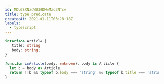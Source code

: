 ```yaml
---
id: MDU6SXNzdWU3ODMwMzc3NTc=
title: type predicate
createdAt: 2021-01-11T03:28:18Z
labels:
  - typescript
---
```


```ts
interface Article {
   title: string;
   body: string;
}

function isArticle(body: unknown): body is Article {
  let b = body as Article;
  return !!b && typeof b.body === 'string' && typeof b.title === 'string';
}
```
